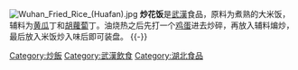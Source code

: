 [[File:Wuhan_Fried_Rice_(Huafan).jpg|thumb]]
'''炒花饭'''是[[武漢|武漢]]食品，原料为煮熟的大米饭，辅料为[[黄瓜|黄瓜]]丁和[[胡蘿蔔|胡蘿蔔]]丁。油烧热之后先打一个[[鸡蛋|鸡蛋]]进去炒碎，再放入辅料煸炒，最后放入米饭炒入味后即可装盘。
{{-}}

{{food-stub}}

{{武汉饮食}}

[[Category:炒飯|Category:炒飯]]
[[Category:武漢飲食|Category:武漢飲食]]
[[Category:湖北食品|Category:湖北食品]]